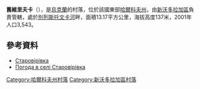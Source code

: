 {{coord|49|32|39|N|35|43|51|E|scale:100000_region:UA|display=title}}

'''舊維里夫卡'''（{{lang-uk|Старовірівка}}），是[[烏克蘭|烏克蘭]]的村落，位於該國東部[[哈爾科夫州|哈爾科夫州]]，由[[新沃多拉加區|新沃多拉加區]]負責管轄，處於[[別列斯托文卡河|別列斯托文卡河]]畔，面積13.17平方公里，海拔高度137米，2001年人口3,543。

==參考資料==
* [http://w1.c1.rada.gov.ua/pls/z7502/A005?rdat1=09.01.2009&rf7571=33811 Старовірівка]{{dead link|date=2018年4月 |bot=InternetArchiveBot |fix-attempted=yes }}
* [http://weather.in.ua/ua/har'kovskaja/25020 Погода в селі Старовірівка] {{Wayback|url=http://weather.in.ua/ua/har%27kovskaja/25020 |date=20200809120143 }}

{{DEFAULTSORT:Старовірівка}}
[[Category:哈爾科夫州村落|Category:哈爾科夫州村落]]
[[Category:新沃多拉加區村落|Category:新沃多拉加區村落]]


{{Kharkiv-geo-stub}}